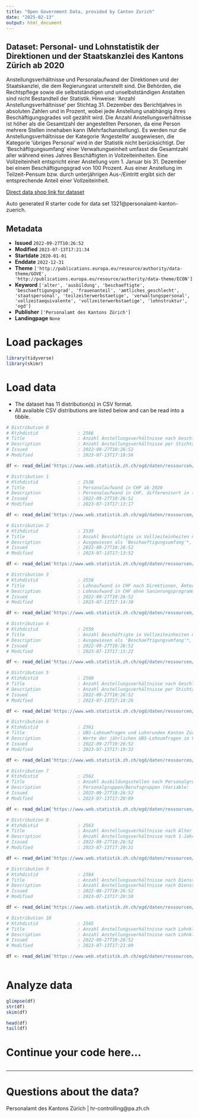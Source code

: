 ```yaml
---
title: "Open Government Data, provided by Canton Zurich"
date: "2025-02-13"
output: html_document
---
```


## Dataset: Personal- und Lohnstatistik der Direktionen und der Staatskanzlei des Kantons Zürich ab 2020

Anstellungsverhältnisse und Personalaufwand der Direktionen und der Staatskanzlei, die dem Regierungsrat unterstellt sind. Die Behörden, die Rechtspflege sowie die selbstständigen und unselbstständigen Anstalten sind nicht Bestandteil der Statistik. Hinweise: 'Anzahl Anstellungsverhältnisse' per Stichtag 31. Dezember des Berichtjahres in absoluten Zahlen und in Prozent, wobei jede Anstellung unabhängig ihres Beschäftigungsgrades voll gezählt wird. Die Anzahl Anstellungsverhältnisse ist höher als die Gesamtzahl der angestellten Personen, da eine Person mehrere Stellen innehaben kann (Mehrfachanstellung). Es werden nur die Anstellungsverhältnisse der Kategorie 'Angestellte' ausgewiesen, die Kategorie 'übriges Personal' wird in der Statistik nicht berücksichtigt. Der 'Beschäftigungsumfang' einer Verwaltungseinheit umfasst die Gesamtzahl aller während eines Jahres Beschäftigten in Vollzeiteinheiten. Eine Vollzeiteinheit entspricht einer Anstellung vom 1. Januar bis 31. Dezember bei einem Beschäftigungsgrad von 100 Prozent. Aus einer Anstellung im Teilzeit-Pensum bzw. durch unterjährigen Aus-/Eintritt ergibt sich der entsprechende Anteil einer Vollzeiteinheit. 

[Direct data shop link for dataset](https://www.zh.ch/de/politik-staat/statistik-daten/datenkatalog.html#/datasets/1321@personalamt-kanton-zuerich)

Auto generated R starter code for data set 1321@personalamt-kanton-zuerich.

## Metadata

- **Issued** `2022-09-27T10:26:52`
- **Modified** `2023-07-13T17:21:34`
- **Startdate** `2020-01-01`
- **Enddate** `2022-12-31`
- **Theme** `['http://publications.europa.eu/resource/authority/data-theme/GOVE', 'http://publications.europa.eu/resource/authority/data-theme/ECON']`
- **Keyword** `['alter', 'ausbildung', 'beschaeftigte', 'beschaeftigungsgrad', 'frauenanteil', 'amtliches_geschlecht', 'staatspersonal', 'teilzeiterwerbstaetige', 'verwaltungspersonal', 'vollzeitaequivalente', 'vollzeiterwerbstaetige', 'lohnstruktur', 'ogd']`
- **Publisher** `['Personalamt des Kantons Zürich']`
- **Landingpage** `None`


# Load packages

```r

library(tidyverse)
library(skimr)

```

# Load data

-   The dataset has 11 distribution(s) in CSV format.
-   All available CSV distributions are listed below and can be read into a tibble.

```r

# Distribution 0
# Ktzhdistid               : 2566
# Title                    : Anzahl Anstellungsverhältnisse nach Geschlecht und Beschäftigungsgrad ab 2020
# Description              : Anzahl Anstellungsverhältnisse per Stichtag 31. Dezember des Berichtjahres in absoluten Zahlen und in Prozent, wobei jede Anstellung unabhängig ihres Beschäftigungsgrades voll gezählt wird. Die Anzahl Anstellungsverhältnisse ist höher als die Gesamtzahl der angestellten Personen, da eine Person mehrere Stellen innehaben kann (Mehrfachanstellung). Es werden nur die Anstellungsverhältnisse der Kategorie 'Angestellte' ausgewiesen, die Kategorie 'übriges Personal' wird in der Statistik nicht berücksichtigt. Indikator 'Teilzeit < 50%' = Beschäftigungsgrad < 50%, 'Teilzeit ≥ 50%' = Beschäftigungsgrad ≥ 50%, 'Vollzeit' = Beschäftigungsgrad ≥ 90%.
# Issued                   : 2022-09-27T10:26:52
# Modified                 : 2023-07-13T17:18:56

df <- read_delim('https://www.web.statistik.zh.ch/ogd/daten/ressourcen/KTZH_00001321_00002566.csv')

# Distribution 1
# Ktzhdistid               : 2538
# Title                    : Personalaufwand in CHF ab 2020
# Description              : Personalaufwand in CHF, differenziert in (1) Löhne*, (2) Zulagen*, (3) temporäre Arbeitskräfte, (4) Arbeitgeberbeiträge, (5) Arbeitgeberleistungen; (6) Aus- und Weiterbildung des Personals; (7) Personalwerbung; (8) Übriger Personalaufwand. *Löhne inkl. Zulagen gemäss Vollzugsverordnung zum Personalgesetz (VVO), § 57 c.). Variablen: 'konto_code'; 'konto_name'**; 'anmerkung'. **Werte der Variable 'konto_name': (1) Löhne ('Loehne Behoerden, Richter und Richterinnen'; 'Loehne des Verwaltungs- und Betriebspersonals'; 'Loehne der Lehrkraefte'); (2) Zulagen ('Verguetungen an Behoerden, Kommissionen, Richter' = Vergütungen für Nacht-, Sonntags-, Schicht- und Pikettdienst; 'Übrige Zulagen'); (3) 'Temporaere Arbeitskraefte'; (4) Arbeitgeberbeiträge ('AG-Beitraege AHV, IV, EO, ALV, Verwaltungskosten'; 'AG-Beitraege an andere Pensionskassen'; 'AG-Beitraege an Unfallversicherungen'; 'AG-Beitraege an Familienzulagekassen'; 'Uebrige AG-Beitraege'); (5) Arbeitgeberleistungen ('Ruhegehaelter'; 'Renten oder Rentenanteile'; 'Teuerungszulagen auf Renten und Rentenanteile'; 'Unfallrenten und Rentenabloesungen'; 'Ueberbrueckungsrenten'; 'Uebrige Arbeitgeberleistungen'); (6) 'Aus- und Weiterbildung des Personals'; (7) 'Personalwerbung'; (8) 'Uebriger Personalaufwand'.
# Issued                   : 2022-09-27T10:26:52
# Modified                 : 2023-07-13T17:13:17

df <- read_delim('https://www.web.statistik.zh.ch/ogd/daten/ressourcen/KTZH_00001321_00002538.csv')

# Distribution 2
# Ktzhdistid               : 2539
# Title                    : Anzahl Beschäftigte in Vollzeiteinheiten nach Personalgruppen ab 2020
# Description              : Ausgewiesen als 'Beschaeftigungsumfang'*, gegliedert nach Personalgruppen gemäss den Funktionsbereichen ('funktionsbereich_name') und Funktionen ('funktion') des Personalrechts. *Der 'Beschaeftigungsumfang' einer Verwaltungseinheit umfasst die Gesamtzahl aller während eines Jahres Beschäftigten in Vollzeiteinheiten. Eine Vollzeiteinheit entspricht einer Anstellung vom 1. Januar bis 31. Dezember bei einem Beschäftigungsgrad von 100 Prozent. Aus einer Anstellung im Teilzeit-Pensum bzw. durch unterjährigen Aus-/Eintritt ergibt sich der entsprechende Anteil einer Vollzeiteinheit.
# Issued                   : 2022-09-27T10:26:52
# Modified                 : 2023-07-13T17:13:52

df <- read_delim('https://www.web.statistik.zh.ch/ogd/daten/ressourcen/KTZH_00001321_00002539.csv')

# Distribution 3
# Ktzhdistid               : 2558
# Title                    : Lohnaufwand in CHF nach Direktionen, Ämtern und Bereichen ab 2020
# Description              : Lohnaufwand in CHF ohne Sanierungsprogramme (Finanzdirektion), Berufsbildungsfonds (Bildungsdirektion) und Natur- und Heimatschutzfonds (Baudirektion). Variablen: 'direktion_code', 'direktion_name', 'amt_bereich_code', 'amt_bereich_name' = Code (Amts-Nr.) und Name der Direktionen und Organisationseinheiten gemäss Personalamt.
# Issued                   : 2022-09-27T10:26:52
# Modified                 : 2023-07-13T17:14:30

df <- read_delim('https://www.web.statistik.zh.ch/ogd/daten/ressourcen/KTZH_00001321_00002558.csv')

# Distribution 4
# Ktzhdistid               : 2559
# Title                    : Anzahl Beschäftigte in Vollzeiteinheiten nach Direktionen, Ämtern und Bereichen ab 2020
# Description              : Ausgewiesen als 'Beschaeftigungsumfang'*, gegliedert nach Variablen 'direktion_code', 'direktion_name', 'amt_bereich_code' und 'amt_bereich_name' (Code = "Amts-Nr."; sowie Name der Direktionen und Organisationseinheiten gemäss Personalamt), differenziert in 'Angestellte' (= in Vollzeiteinheiten: Anstellungen gemäss Personalverordnung (PVO) und Lehrpersonen (unbefristet und befristet) und in 'Uebriges Personal' (= Mitglieder von Behörden, Lernende, Praktikanten). *Der 'Beschäftigungsumfang' einer Verwaltungseinheit umfasst die Gesamtzahl aller während eines Jahres Beschäftigten in Vollzeiteinheiten. Eine Vollzeiteinheit entspricht einer Anstellung vom 1. Januar bis 31. Dezember bei einem Beschäftigungsgrad von 100 Prozent. Aus einer Anstellung im Teilzeit-Pensum bzw. durch unterjährigen Aus-/Eintritt ergibt sich der entsprechende Anteil einer Vollzeiteinheit.
# Issued                   : 2022-09-27T10:26:52
# Modified                 : 2023-07-13T17:15:22

df <- read_delim('https://www.web.statistik.zh.ch/ogd/daten/ressourcen/KTZH_00001321_00002559.csv')

# Distribution 5
# Ktzhdistid               : 2560
# Title                    : Anzahl Anstellungsverhältnisse nach Geschlecht und Beschäftigungsgrad nach Direktionen, Ämtern und Bereichen ab 2020
# Description              : Anzahl Anstellungsverhältnisse per Stichtag 31. Dezember des Berichtjahres in absoluten Zahlen und in Prozent, wobei jede Anstellung unabhängig ihres Beschäftigungsgrades voll gezählt wird. Die Anzahl Anstellungsverhältnisse ist höher als die Gesamtzahl der angestellten Personen, da eine Person mehrere Stellen innehaben kann (Mehrfachanstellung). Es werden nur die Anstellungsverhältnisse der Kategorie 'Angestellte' ausgewiesen, die Kategorie 'übriges Personal' wird in der Statistik nicht berücksichtigt. Indikator 'Teilzeit' = Beschäftigungsgrad < 90%, 'Vollzeit' = Beschäftigungsgrad ≥ 90%. Variablen 'direktion_code', 'direktion_name', 'amt_bereich_code' und 'amt_bereich_name' (Code = "Amts-Nr."; sowie Name der Direktionen und Organisationseinheiten gemäss Personalamt).
# Issued                   : 2022-09-27T10:26:52
# Modified                 : 2023-07-13T17:18:26

df <- read_delim('https://www.web.statistik.zh.ch/ogd/daten/ressourcen/KTZH_00001321_00002560.csv')

# Distribution 6
# Ktzhdistid               : 2561
# Title                    : UBS-Lohnumfragen und Lohnrunden Kanton Zürich ab 2016
# Description              : Werte der jährlichen UBS-Lohnumfragen im Vergleich zu den entsprechenden Lohnrunden des Kantons (mit Teuerung, ohne Einmalzulagen). Die Festlegungen zur Lohnentwicklung berücksichtigen die Lohnentwicklung bei Arbeitgebern mit Bedeutung für den Wirtschaftsraum Zürich (UBS-Lohnumfragen), den kantonalen Finanzhaushalt und die Vorjahres-Lohnrunden der deutschsprachigen kantonalen Verwaltungen.
# Issued                   : 2022-09-27T10:26:52
# Modified                 : 2023-07-13T17:19:32

df <- read_delim('https://www.web.statistik.zh.ch/ogd/daten/ressourcen/KTZH_00001321_00002561.csv')

# Distribution 7
# Ktzhdistid               : 2562
# Title                    : Anzahl Ausbildungsstellen nach Personalgruppen/Berufsgruppen ab 2020
# Description              : Personalgruppen/Berufsgruppen (Variable: 'ausbildung_name'): 'Lernende KV-Berufe', 'Lernende IT-Berufe', 'Lernende Betreuung', 'Lernende Handwerk und Technik', 'Andere Lernende nach BbG' (= Berufsbildungsgesetz), 'Praktikanten/Praktikantinnen', 'Studierende', 'Aspirant/in des Polizeikorps' oder 'Auditor/in'.
# Issued                   : 2022-09-27T10:26:52
# Modified                 : 2023-07-13T17:20:09

df <- read_delim('https://www.web.statistik.zh.ch/ogd/daten/ressourcen/KTZH_00001321_00002562.csv')

# Distribution 8
# Ktzhdistid               : 2563
# Title                    : Anzahl Anstellungsverhältnisse nach Alter und Geschlecht ab 2020
# Description              : Anzahl Anstellungsverhältnisse nach 1-Jahres-Altersklassen (ab 75 Jahren = '75+') in absoluten Zahlen, wobei jede Anstellung unabhängig ihres Beschäftigungsgrades voll gezählt wird. Die Anzahl Anstellungsverhältnisse ist höher als die Gesamtzahl der angestellten Personen, da eine Person mehrere Stellen innehaben kann (Mehrfachanstellung). Es werden nur die Anstellungsverhältnisse der Kategorie 'Angestellte' ausgewiesen, die Kategorie 'übriges Personal' wird in der Statistik nicht berücksichtigt. 
# Issued                   : 2022-09-27T10:26:52
# Modified                 : 2023-07-13T17:20:31

df <- read_delim('https://www.web.statistik.zh.ch/ogd/daten/ressourcen/KTZH_00001321_00002563.csv')

# Distribution 9
# Ktzhdistid               : 2564
# Title                    : Anzahl Anstellungsverhältnisse nach Dienstjahr und Geschlecht ab 2020
# Description              : Anzahl Anstellungsverhältnisse nach Dienstjahren ('0' bis 'n' Jahren) in absoluten Zahlen, wobei jede Anstellung unabhängig ihres Beschäftigungsgrades voll gezählt wird. Die Anzahl Anstellungsverhältnisse ist höher als die Gesamtzahl der angestellten Personen, da eine Person mehrere Stellen innehaben kann (Mehrfachanstellung). Es werden nur die Anstellungsverhältnisse der Kategorie 'Angestellte' ausgewiesen, die Kategorie 'übriges Personal' wird in der Statistik nicht berücksichtigt. 
# Issued                   : 2022-09-27T10:26:52
# Modified                 : 2023-07-13T17:20:50

df <- read_delim('https://www.web.statistik.zh.ch/ogd/daten/ressourcen/KTZH_00001321_00002564.csv')

# Distribution 10
# Ktzhdistid               : 2565
# Title                    : Anzahl Anstellungsverhältnisse nach Lohnklasse und Geschlecht ab 2020
# Description              : Anzahl Anstellungsverhältnisse nach Lohnklasse ('01', '02', ..., '29'; weitere Informationen siehe Link "Kantonales Lohnsystem" in den Metadaten zum Datensatz) in absoluten Zahlen, wobei jede Anstellung unabhängig ihres Beschäftigungsgrades voll gezählt wird. Die Anzahl Anstellungsverhältnisse ist höher als die Gesamtzahl der angestellten Personen, da eine Person mehrere Stellen innehaben kann (Mehrfachanstellung). Es werden nur die Anstellungsverhältnisse der Kategorie 'Angestellte' ausgewiesen, die Kategorie 'übriges Personal' wird in der Statistik nicht berücksichtigt. 
# Issued                   : 2022-09-27T10:26:52
# Modified                 : 2023-07-13T17:21:09

df <- read_delim('https://www.web.statistik.zh.ch/ogd/daten/ressourcen/KTZH_00001321_00002565.csv')



```

# Analyze data

```r

glimpse(df)
str(df)
skim(df)

head(df)
tail(df)

```

# Continue your code here...

```r

```

------------------------------------------------------------------------

# Questions about the data?

Personalamt des Kantons Zürich | hr-controlling@pa.zh.ch
